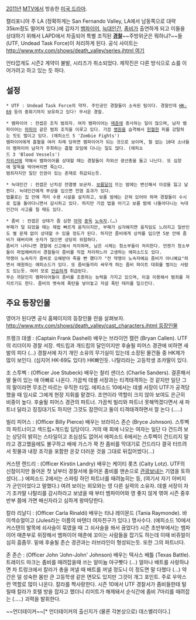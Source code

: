 [[2011년]] [[MTV]]에서 방송한 [[미국 드라마]].

캘리포니아 주 LA (정확하게는 San Fernando Valley, LA에서 남동쪽으로 대략 35km정도 떨어져 있다.)에 갑자기 [[뱀파이어]], [[늑대인간]], [[좀비]]가 출연하게 되고 이들을 상대하기 위해서 LAPD에서 차출되어 특별 조직된 '''[[경찰]]'''~~주방위군은 뭐하냐?~~들(UTF, Undead Task Force)이 처리하게 된다. 공식 사이트는 [[http://www.mtv.com/shows/death_valley/series.jhtml 여기]]

안타깝게도 시즌2 계약이 불발, 시리즈가 취소되었다. 제작진은 다른 방식으로 쇼를 이어가려고 하고 있는 듯 하다.

== 설정 ==
 * UTF : Undead Task Force의 약자. 주인공인 경찰들이 소속된 팀이다. 경찰인데 [[HK-69]] 등의 중화기까지 보유하고 있다! 무서운 경찰.

 * 뱀파이어 : 컨셉은 조직 범죄자. 여자 뱀파이어는 [[매춘]]에 종사하는 일이 많으며, 남자 뱀파이어는 [[마피아]] 같은 범죄 조직을 이루고 있다. 가끔 [[병원]]을 습격해서 [[헌혈]]한 피를 강탈하는 짓도 벌이고 있다. (에피소드 5 'Zombie Fights') 
 뱀파이어에게 흡혈을 여러 차례 당하면 뱀파이어가 되는 것으로 보이며, 철 없는 10대 소녀들이 뱀파이어 남자가 주최하는 흡혈 모임에 다니는 일도 많다. (에피소드 3 'Blood Vessels')
 [[자외선]]에 약해서 뱀파이어를 상대할 때는 경찰들이 자외선 광선총을 들고 나닌다. 또 심장에 말뚝을 박아버리면 죽는다.
 범죄자지만 일단 인권이 있는 존재로 취급되는듯.

 * 늑대인간 : 컨셉은 난치성 전염병 보균자. [[보름달]]이 뜨는 밤에는 변신해서 이성을 잃고 날뛴다. 늑대인간에게 부상을 입으면 전염 효과가 있다.
 법률로는 집 안에 격리 수용 시설을 설치하고, 보름 밤에는 갇혀 있어야 하며 경찰들이 수시로 집을 돌아다니면서 감시하고 있다. 하지만 가끔 법을 어기고 보름 밤에 나돌아다니는 늑대인간이 사고를 칠 때도 있다.

 * 좀비 : 컨셉은 상태가 좀 심한 [[마약]] [[중독]] [[노숙자]].(…)
 부패가 덜 되었을 때는 제법 빠르게 움직이지만, 부패가 심각해지면 움직임도 느려지고 일반인도 별 문제 없이 상대할 수 있을 정도가 된다. 하지만 좀비에게 상처를 입으면 5분 안에 좀비가 돼버리며 숫자가 많으면 상당히 위험하다.
 좀비가 나타나면 경찰에 신고해서 처치하며, 남은 시체는 청소부들이 처리한다. 언젠가 청소부들이 파업해버려서 경찰들이 좀비를 직접 처리하느라 고생하는 에피소드도 있다.
 약쟁이 노숙자가 좀비로 오해받아 죽을 뻔 헀다가 "전 약쟁이 노숙자예요 좀비가 아니예요"하면서 애원하는 에피소드가 있다. 또 좀비들끼리 싸우게 하는 좀비 파이트 대회를 벌이는 사람도 있는듯. 여러 모로 [[안습]]하게 취급된다.
 무슨 까닭인지 뱀파이어들이 좀비를 조종하는 능력을 가지고 있으며, 이걸 이용해서 범죄를 저지르기도 한다. 좀비의 뱃속에 폭탄을 넣어놓고 자살 폭탄 테러를 일으킨다.

== 주요 등장인물 ==

영어가 된다면 공식 홈페이지의 등장인물 란을 살펴보자.
[[http://www.mtv.com/shows/death_valley/cast_characters.jhtml 등장인물]]

프랭크 데셸 : (Captain Frank Dashell) 배우는 브라이언 캘런 (Bryan Callen). UTF의 리더이자 경찰 서장. 섹드립과 개드립의 달인이지만 후술될 피어스 경관에 비하면 새발의 피다 (...) 경찰서에 자기 개인 소유의 무기실이 있는데 소장된 물건들 중 HK제가 많이 보인다. (심지어 HK-69도 있다!) HK빠인듯. 나탈리라는 고등학생 조카딸이 있다.

조 스투벡 : (Officer Joe Stubeck) 배우는 찰리 샌더스 (Charlie Sanders). 결혼해서 딸 둘이 있는 애 아빠로 나온다. 가끔씩 데셸 서장과는 티격태격하는 것 같지만 일단 그의 말이라면 무조건 따르는 우직한 타입. 에피소드 10에서는 데셸 서장이 UTF가 공격당했을 때 임시로 그에게 현장 지휘를 맡겼다. 조연이라 역할이 크지 않아 보여도 은근히 비중이 높다. 후술될 피어스 경관의 파트너. 가끔씩 빌리와 파트너 못해먹겠다면서 새 파트너 달라고 징징대기도 하지만 그것도 잠깐이고 둘이 티격태격하면서 잘 논다 (.....)

빌리 피어스 : (Officer Billy Pierce) 배우는 브라이스 존슨 (Bryce Johnson). 스투벡의 파트너이고 섹드립+개드립 담당이다. 거의 매 회에 나오는 여자는 일단 다 건드려 보는 상당히 밝히는 스타일이고 조심성도 없어서 에피소드 6에서는 스투벡이 건드리지 말라고 경고했음에도 불구하고 배에 가스가 꽉 찬 좀비를 막대기로 건드리다 결국 터뜨려서 핏물과 내장 조각을 포함한 온갖 더러운 것을 그대로 뒤집어썼다(...) 

커스텐 렌드리 : (Officer Kirstin Landry) 배우는 케이티 롯츠 (Caity Lotz). UTF의 신참이지만 들어온 첫 날부터 경찰서에 들어온 좀비를 맨손으로 [[관광]]보내는 기염을 토하셨다(...) 에피소드 2에서는 스파링 하던 파트너를 때려눕히는 등, (여기서 자기 아버지가 군인이었다고 말했다.) 여려 보이는 외모와는 영 다른 실력의 소유자. 데셸 서장이 자기 조카딸 나탈리를 감시하라고 보냈을 때 부터 뱀파이어와 영 좋지 않게 엮여 시즌 중후반부 쯤에 가면 배신자라고 심하게 왕따당한다.

칼라 리날디 : (Officer Carla Rinaldi) 배우는 타냐 레이몬드 (Tania Raymonde). 바이섹슈얼이고 (Jules라는 이름의 바텐더 여자친구가 있다.) 명사수다. (에피소드 10에서 커스텐의 발목에 쇠사슬이 묶였을 때 그 쇠사슬을 쏴서 끊었다!) 시즌 초반부에서는 뱀파이어 매춘부로 위장해서 뱀파이어 매춘에 꼬이는 사람들을 잡기도 하는데 이때 비쥬얼이 심히 흠좀무. 밑에 후술될 존슨 경관과는 러브라인이 형성되는듯. 또한 그의 파트너다.

존 존슨 : (Officer John 'John-John' Johnson) 배우는 텍사스 배틀 (Texas Battle). 트레이드 마크는 좀비를 때려잡을때 쓰는 알미늄 야구빳다 (...) 얼마나 배트를 사랑하냐면 차 트렁크에서 칼라가 총을 꺼낼 때 배트를 꺼낼 정도니 이 정도면 말 다했다 (...) 약간은 덜 성숙한 몸만 큰 고등학생 같은 면모도 있지만 그것이 개그 포인트. 주로 우악스런 역할로 많이 나온다. 칼라를 짝사랑한다. 시즌 10에서 UTF 경찰서가 좀비들한테 털릴때 칼라가 호텔 방을 잡자고 했더니 리미트가 해제돼서 순식간에 좀비 7마리를 때려잡는 (.....) 괴력을 발휘한다.

~~언더테이커~~[* 언더테이커의 출신지가 (물론 각본상으로) 데스밸리이다.] 
